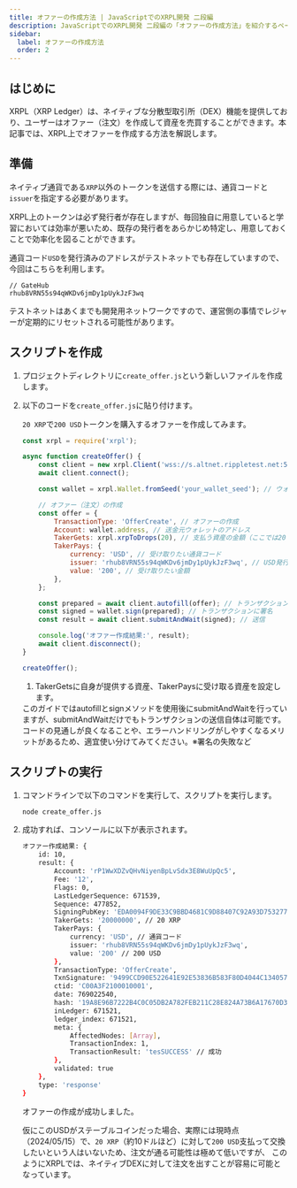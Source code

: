 ```yaml
---
title: オファーの作成方法 | JavaScriptでのXRPL開発 二段編
description: JavaScriptでのXRPL開発 二段編の「オファーの作成方法」を紹介するページです。
sidebar:
  label: オファーの作成方法
  order: 2
---
```


## はじめに

XRPL（XRP Ledger）は、ネイティブな分散型取引所（DEX）機能を提供しており、ユーザーはオファー（注文）を作成して資産を売買することができます。本記事では、XRPL上でオファーを作成する方法を解説します。


## 準備

ネイティブ通貨である`XRP`以外のトークンを送信する際には、通貨コードと`issuer`を指定する必要があります。

XRPL上のトークンは必ず発行者が存在しますが、毎回独自に用意していると学習においては効率が悪いため、既存の発行者をあらかじめ特定し、用意しておくことで効率化を図ることができます。

通貨コード`USD`を発行済みのアドレスがテストネットでも存在していますので、今回はこちらを利用します。

```
// GateHub
rhub8VRN55s94qWKDv6jmDy1pUykJzF3wq
```

<Aside title="基礎知識">
テストネットはあくまでも開発用ネットワークですので、運営側の事情でレジャーが定期的にリセットされる可能性があります。
</Aside>

## スクリプトを作成

<Steps>

1. プロジェクトディレクトリに`create_offer.js`という新しいファイルを作成します。
2. 以下のコードを`create_offer.js`に貼り付けます。

    `20 XRP`で`200 USD`トークンを購入するオファーを作成してみます。

    ```javascript
    const xrpl = require('xrpl');

    async function createOffer() {
        const client = new xrpl.Client('wss://s.altnet.rippletest.net:51233'); // テストネット
        await client.connect();

        const wallet = xrpl.Wallet.fromSeed('your_wallet_seed'); // ウォレットのシークレットキー

        // オファー（注文）の作成
        const offer = {
            TransactionType: 'OfferCreate', // オファーの作成
            Account: wallet.address, // 送金元ウォレットのアドレス
            TakerGets: xrpl.xrpToDrops(20), // 支払う資産の金額（ここでは20 XRP）
            TakerPays: {
                currency: 'USD', // 受け取りたい通貨コード
                issuer: 'rhub8VRN55s94qWKDv6jmDy1pUykJzF3wq', // USD発行元(GateHub)
                value: '200', // 受け取りたい金額
            },
        };

        const prepared = await client.autofill(offer); // トランザクションを自動的に補完
        const signed = wallet.sign(prepared); // トランザクションに署名
        const result = await client.submitAndWait(signed); // 送信

        console.log('オファー作成結果:', result);
        await client.disconnect();
    }

    createOffer();
    ```

    1. TakerGetsに自身が提供する資産、TakerPaysに受け取る資産を設定します。

    <Aside title="submitAndWaitについて">
    このガイドではautofillとsignメソッドを使用後にsubmitAndWaitを行っていますが、submitAndWaitだけでもトランザクションの送信自体は可能です。
    コードの見通しが良くなることや、エラーハンドリングがしやすくなるメリットがあるため、適宜使い分けてみてください。※署名の失敗など
    </Aside>

</Steps>

## スクリプトの実行

<Steps>

1. コマンドラインで以下のコマンドを実行して、スクリプトを実行します。

    ```bash
    node create_offer.js
    ```
    
2. 成功すれば、コンソールに以下が表示されます。

    ```bash
    オファー作成結果: {
        id: 10,
        result: {
            Account: 'rP1WwXDZvQHvNiyenBpLvSdx3E8WuUpQc5',
            Fee: '12',
            Flags: 0,
            LastLedgerSequence: 671539,
            Sequence: 477852,
            SigningPubKey: 'EDA0094F9DE33C9BBD4681C9D88407C92A93D7532775B08731572DA419C804BA27',
            TakerGets: '20000000', // 20 XRP
            TakerPays: {
                currency: 'USD', // 通貨コード
                issuer: 'rhub8VRN55s94qWKDv6jmDy1pUykJzF3wq',
                value: '200' // 200 USD
            },
            TransactionType: 'OfferCreate',
            TxnSignature: '9499CCD90E522641E92E53836B583F80D4044C1340571FF8BE4B68EE2A7E15238A1F78418A7CCB274576622BC44EE4F2B8E38EFBCAEC10ED8442C9C3BBF31C04',
            ctid: 'C00A3F2100010001',
            date: 769022540,
            hash: '19A8E96B7222B4C0C05DB2A782FEB211C28E824A73B6A17670D34D47C7694668',
            inLedger: 671521,
            ledger_index: 671521,
            meta: {
                AffectedNodes: [Array],
                TransactionIndex: 1,
                TransactionResult: 'tesSUCCESS' // 成功
            },
            validated: true
        },
        type: 'response'
    }
    ```

    オファーの作成が成功しました。

    仮にこのUSDがステーブルコインだった場合、実際には現時点（2024/05/15）で、`20 XRP`（約10ドルほど）に対して`200 USD`支払って交換したいという人はいないため、注文が通る可能性は極めて低いですが、
    このようにXRPLでは、ネイティブDEXに対して注文を出すことが容易に可能となっています。

</Steps>